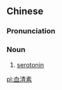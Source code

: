 ==Chinese==
{{zh-forms|type=21}}
{{wikipedia|lang=zh}}

===Pronunciation===
{{zh-pron
|m=血qīngsù
|cat=n
}}

===Noun===
{{zh-noun}}

# {{lb|zh|neurotransmitter}} [[serotonin]]

[[pl:血清素]]